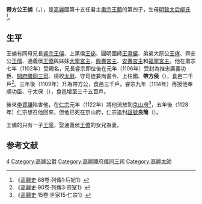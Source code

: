 '''帶方公王俌'''（{{lang-ko|'''대방공 왕보'''}}，{{bd|？||1128年|5月16日（四月十六）}}），是[[高麗|高麗]]國第十五任君主[[高麗肅宗|肅宗王顒]]的第四子，生母[[明懿太后|明懿太后柳氏]]<ref>《[[高麗史|高麗史]]·88卷·列傳1·后妃1》</ref>。

==生平==
王俌有同母兄長[[高麗睿宗|睿宗王俁]]、上黨侯[[王佖_(高麗)|王佖]]、圓明國師[[王澄儼|王澄儼]]、弟弟大原公[[王侾|王侾]]、齊安公[[王偦|王偦]]、通義侯[[王僑|王僑]]與姊妹[[大寧宮主|大寧宮主]]、[[興壽宮主|興壽宮主]]、[[安壽宮主|安壽宮主]]和[[福寧宮主|福寧宮主]]。他在肅宗七年（1102年）受賜名，兄長睿宗即位後在元年（1106年）受封為推忠廣義功臣、[[開府儀同三司|開府儀同三司]]、檢校[[太尉|太尉]]、守司徒兼尙書令、上柱國、'''帶方侯'''（{{lang-ko|추충광의공신 개부의동삼사 검교태위 수사도 겸 상서령 상주국 '''대방후'''}}），食邑二千戶<ref>《[[高麗史|高麗史]]·90卷·列傳3·宗室1》</ref>。三年後（1109年）升為帶方公，食邑三千戶。睿宗九年（1114年）再授他奉順功臣、守太保（{{lang-ko|봉순공신 수태보}}），食邑增至三千五百戶。

後來[[李資謙|李資謙]]陷害他，在[[高麗仁宗|仁宗]]元年（1122年）將他流放到[[京山府|京山府]]<ref>《[[高麗史|高麗史]]·15卷·世家15·仁宗1》</ref>，五年後（1128年）仁宗想召他回來，但他已死在京山府，仁宗追封[[諡號|諡號]]'''良簡'''（{{lang|ko|'''양간'''}}）。

王俌的只有一子[[王瑜_(高麗)|王瑜]]，娶通義侯[[王僑|王僑]]的女兒為妻。

==参考文献==
{{reflist}}

[[Category:高麗肅宗王子|4]]
[[Category:高麗公爵|Category:高麗公爵]]
[[Category:高麗開府儀同三司|Category:高麗開府儀同三司]]
[[Category:高麗太師|Category:高麗太師]]